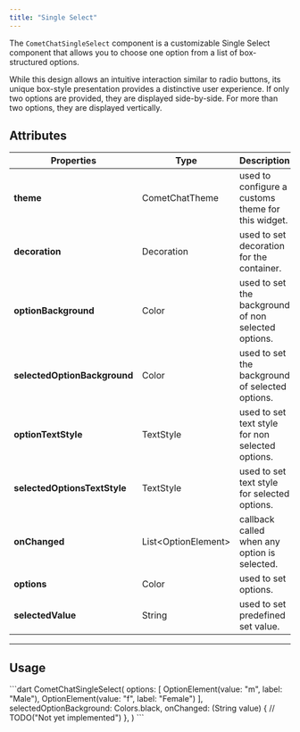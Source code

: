 ```yaml
---
title: "Single Select"
---
```


The `CometChatSingleSelect` component is a customizable Single Select component that allows you to choose one option from a list of box-structured options.

While this design allows an intuitive interaction similar to radio buttons, its unique box-style presentation provides a distinctive user experience. If only two options are provided, they are displayed side-by-side. For more than two options, they are displayed vertically.

## Attributes

| Properties                   | Type                 | Description                                         |
| ---------------------------- | -------------------- | --------------------------------------------------- |
| **theme**                    | CometChatTheme       | used to configure a customs theme for this widget.  |
| **decoration**               | Decoration           | used to set decoration for the container.           |
| **optionBackground**         | Color                | used to set the background of non selected options. |
| **selectedOptionBackground** | Color                | used to set the background of selected options.     |
| **optionTextStyle**          | TextStyle            | used to set text style for non selected options.    |
| **selectedOptionsTextStyle** | TextStyle            | used to set text style for selected options.        |
| **onChanged**                | List\<OptionElement> | callback called when any option is selected.        |
| **options**                  | Color                | used to set options.                                |
| **selectedValue**            | String               | used to set predefined set value.                   |

***

## Usage

<Tabs>
<Tab title="Dart">
```dart
CometChatSingleSelect(
    options: [
        OptionElement(value: "m", label: "Male"),
        OptionElement(value: "f", label: "Female")
    ],
    selectedOptionBackground: Colors.black,
    onChanged: (String value) {
        // TODO("Not yet implemented")
    },
)
```

</Tab>

</Tabs>
